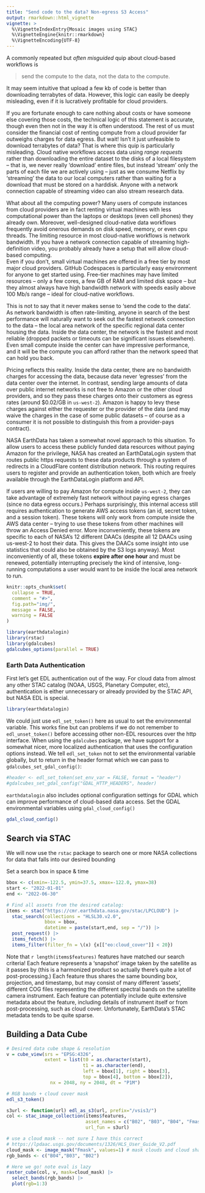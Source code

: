 ```yaml
---
title: "Send code to the data? Non-egress S3 Access"
output: rmarkdown::html_vignette
vignette: >
  %\VignetteIndexEntry{Mosaic images using STAC}
  %\VignetteEngine{knitr::rmarkdown}
  %\VignetteEncoding{UTF-8}
---
```



A commonly repeated but _often misguided_ quip about cloud-based workflows is 

> send the compute to the data, not the data to the compute.

It may seem intuitive that upload a few kb of code is better than downloading terrabytes of data.
However, this logic can easily be deeply misleading, even if it is lucratively profitable for cloud providers.

If you are fortunate enough to care nothing about costs or have someone else covering those costs, the technical logic of this statement is accurate, though even then not in the way it is often understood.
The rest of us must consider the financial cost of renting compute from a cloud provider far outweighs charges for data egress.
But wait! Isn't it just unfeasible to download terrabytes of data?
That is where this quip is particularly misleading.
Cloud native workflows access data using _range requests_ rather than downloading the entire dataset to the disks of a local filesystem -- that is, we never really 'download' entire files, but instead 'stream' only the parts of each file we are actively using --
just as we consume Netflix by 'streaming' the data to our local computers rather than waiting for a download that must be stored on a harddisk.
Anyone with a network connection capable of streaming video can also stream research data.

What about all the computing power? Many users of compute instances from cloud providers are in fact renting virtual machines with less computational power than the laptops or desktops (even cell phones) they already own. Moreover, well-designed cloud-native data workflows frequently avoid onerous demands on disk speed, memory, or even cpu threads.  The limiting resource in most cloud-native workflows is network bandwidth.
If you have a network connection capable of streaming high-definition video, you probably already have a setup that will allow cloud-based computing.  
Even if you don't, small virtual machines are offered in a free tier by most major cloud providers. 
GitHub Codespaces is particularly easy environment for anyone to get started using.
Free-tier machines may have limited resources -- only a few cores, a few GB of RAM and limited disk space -- but they almost always have high bandwidth network with speeds easily above 100 Mb/s range -- ideal for cloud-native workflows.  

This is not to say that it never makes sense to 'send the code to the data'.
As network bandwidth is often rate-limiting, anyone in search of the best performance will naturally want to seek out the fastest network connection to the data -- the local area network of the specific regional data center housing the data. Inside the data center, the network is the fastest and most reliable (dropped packets or timeouts can be significant issues elsewhere). 
Even small compute inside the center can have impressive performance, and it will be the compute you can afford rather than the network speed that can hold you back.

Pricing reflects this reality. Inside the data center, there are no bandwidth charges for accessing the data, because data never 'egresses' from the data center over the internet. 
In contrast, sending large amounts of data over public internet networks is not free to Amazon or the other cloud providers, and so they pass these charges onto their customers as egress rates (around $0.02/GB in `us-west-2`). Amazon is happy to levy these charges against either the requester or the provider of the data (and may waive the charges in the case of some public datasets -- of course as a consumer it is not possible to distinguish this from a provider-pays contract).  

NASA EarthData has taken a somewhat novel approach to this situation. To allow users to access these publicly funded data resources without paying Amazon for the privilege, NASA has created an EarthDataLogin system that routes public https requests to these data products through a system of redirects in a CloudFlare content distribution network. This routing requires users to register and provide an authentication token, both which are freely available through the EarthDataLogin platform and API.



If users are willing to pay Amazon for compute inside `us-west-2`, they can take advantage
of extremely fast network without paying egress charges (since no data egress occurs.)
Perhaps surprisingly, this internal access still requires authentication to generate AWS access tokens
(an id, secret token, and a session token).  These tokens will only work from compute inside the AWS data center -- trying to use these tokens from other machines will throw an Access Denied error. 
More inconveniently, these tokens are specific to each of NASA's 12 different DAACs (despite all 12 DAACs using us-west-2 to host their data. This gives the DAACs some insight into use statistics that could also be obtained by the S3 logs anyway). Most inconveniently of all, these tokens **expire after one hour** and must be renewed, potentially interrupting precisely the kind of intensive, long-running computations a user would want to be inside the local area network to run. 





```r
knitr::opts_chunk$set(
  collapse = TRUE,
  comment = "#>",
  fig.path="img/",
  message = FALSE,
  warning = FALSE
)
```

```r
library(earthdatalogin)
library(rstac)
library(gdalcubes)
gdalcubes_options(parallel = TRUE) 
```


### Earth Data Authentication

First let's get EDL authentication out of the way.
For cloud data from almost any other STAC catalog (NOAA, USGS, Planetary Computer, etc), authentication is either unnecessary or already provided by the STAC API, but NASA EDL is special. 


```r
library(earthdatalogin)
```

We could just use `edl_set_token()` here as usual to set the environmental variable. 
This works fine but can problems if we do not remember to `edl_unset_token()` before accessing other non-EDL resources over the http interface.
When using the `gdalcubes` package, we have support for a somewhat nicer, more localized authentication that uses the configuration options instead.
We tell `edl_set_token` not to set the environmental variable globally, but to return
in the header format which we can pass to `gdalcubes_set_gdal_config()`:

```r
#header <- edl_set_token(set_env_var = FALSE, format = "header")
#gdalcubes_set_gdal_config("GDAL_HTTP_HEADERS", header)
```

`earthdatalogin` also includes optional configuration settings for GDAL which can improve performance of cloud-based data access.  Set the GDAL environmental variables using `gdal_cloud_config()`

```r
gdal_cloud_config()
```

## Search via STAC

We will now use the `rstac` package to search one or more NASA collections for data that falls into our desired bounding 

Set a search box in space & time

```r
bbox <- c(xmin=-122.5, ymin=37.5, xmax=-122.0, ymax=38) 
start <- "2022-01-01"
end <- "2022-06-30"

# Find all assets from the desired catalog:
items <- stac("https://cmr.earthdata.nasa.gov/stac/LPCLOUD") |> 
  stac_search(collections = "HLSL30.v2.0",
              bbox = bbox,
              datetime = paste(start,end, sep = "/")) |>
  post_request() |>
  items_fetch() |>
  items_filter(filter_fn = \(x) {x[["eo:cloud_cover"]] < 20})
```


Note that `r length(items$features)` features have matched our search criteria! Each feature represents a 'snapshot' image taken by the satellite as it passes by (this is a harmonized product so actually there's quite a lot of post-processing.)  Each feature thus shares the same bounding box, projection, and timestamp, but may consist of many different 'assets', different COG files representing the different spectral bands on the satellite camera instrument.  Each feature can potentially include quite extensive metadata about the feature, including details of instrument itself or from post-processing, such as cloud cover.  Unfortunately, EarthData's STAC metadata tends to be quite sparse. 



## Building a Data Cube


```r
# Desired data cube shape & resolution
v = cube_view(srs = "EPSG:4326",
              extent = list(t0 = as.character(start), 
                            t1 = as.character(end),
                            left = bbox[1], right = bbox[3],
                            top = bbox[4], bottom = bbox[2]),
                nx = 2048, ny = 2048, dt = "P1M")
```


```r
# RGB bands + cloud cover mask
edl_s3_token()

s3url <- function(url) edl_as_s3(url, prefix="/vsis3/")
col <- stac_image_collection(items$features, 
                             asset_names = c("B02", "B03", "B04", "Fmask"),
                             url_fun = s3url)
```


```r
# use a cloud mask -- not sure I have this correct
# https://lpdaac.usgs.gov/documents/1326/HLS_User_Guide_V2.pdf
cloud_mask <- image_mask("Fmask", values=1) # mask clouds and cloud shadows
rgb_bands <- c("B04","B03", "B02")

# Here we go! note eval is lazy
raster_cube(col, v, mask=cloud_mask) |>
  select_bands(rgb_bands) |>
  plot(rgb=1:3)
```

